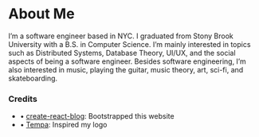 
<div className={styles.Document}>

# About Me

I’m a software engineer based in NYC. I graduated from Stony Brook University with a B.S. in Computer Science. I’m mainly interested in topics such as Distributed Systems, Database Theory, UI/UX, and the social aspects of being a software engineer. Besides software engineering, I’m also interested in music, playing the guitar, music theory, art, sci-fi, and skateboarding.

### Credits

- • [create-react-blog](https://github.com/jamesknelson/create-react-blog): Bootstrapped this website
- • [Tempa](http://www.tempa.co.uk/): Inspired my logo

</div>